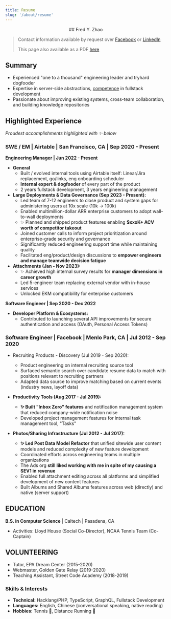 ```yaml
---
title: Resume
slug: '/about/resume'
---
```



<p align="center">## Fred Y. Zhao</p>

> Contact information available by request over [Facebook](https://fb.me/frdzy) or [LinkedIn](https://linkedin.com/in/frdzy)
>
> This page also available as a PDF [here](/about/resume-pdf)

## Summary

- Experienced "one to a thousand" engineering leader and tryhard dogfooder
- Expertise in server-side abstractions, [competence](/how-i-wish-i-got-introduced-to-js-development-in-2025/) in fullstack development
- Passionate about improving existing systems, cross-team collaboration, and building knowledge repositories

## Highlighted Experience

_Proudest accomplishments highlighted with ✨ below_

### SWE / EM | Airtable <Icon company="airtable" /> | San Francisco, CA | Sep 2020 - Present

**Engineering Manager | Jun 2022 - Present**

- **General**
  - Built / evolved internal tools using Airtable itself: Linear/Jira replacement, go/links, eng onboarding scheduler
  - **Internal expert & dogfooder** of every part of the product
  - 2 years fullstack development, 3 years engineering management
- **Large Deployments & Data Governance (Sep 2023 - Present):**
  - Led team of 7-12 engineers to close product and system gaps for administering users at 10x scale (10k → 100k)
  - Enabled multimillion-dollar ARR enterprise customers to adopt wall-to-wall deployments
  - ✨ Planned and shipped product features enabling **$xxxK+ ACV worth of competitor takeout**
  - Joined customer calls to inform project prioritization around enterprise-grade security and governance
  - Significantly reduced engineering support time while maintaining quality
  - Facilitated eng/product/design discussions to **empower engineers and manage teamwide decision fatigue**
- **Attachments (Jan - Nov 2023):**
  - ✨ Achieved high internal survey results for **manager dimensions in career growth**
  - Led 5-engineer team replacing external vendor with in-house services
  - Unlocked EKM compatibility for enterprise customers

**Software Engineer | Sep 2020 - Dec 2022**

- **Developer Platform & Ecosystems:**
  - Contributed to launching several API improvements for secure authentication and access (OAuth,
    Personal Access Tokens)

### Software Engineer | Facebook <Icon company="facebook" /> | Menlo Park, CA | Jul 2012 - Sep 2020

- Recruiting Products - Discovery (Jul 2019 - Sep 2020):

  - Product engineering on internal recruiting source tool
  - Surfaced semantic search over candidate resume data to match with positions relevant to recruiting partners
  - Adapted data source to improve matching based on current events (industry news, layoff data)

- **Productivity Tools (Aug 2017 - Jul 2019):**

  - **✨ Built "Inbox Zero" features** and notification management system that reduced company-wide notification noise
  - Developed project management features for internal task management tool, "Tasks"

- **Photos/Sharing Infrastructure (Jul 2012 - Jul 2017):**
  - **✨ Led Post Data Model Refactor** that unified sitewide user content models and reduced complexity of new feature development
  - Coordinated efforts across engineering teams in multiple organizations
  - The Ads org **still liked working with me in spite of my causing a SEV1 in revenue**
  - Enabled full attachment editing across all platforms and simplified development of new content features
  - Built Albums and Shared Albums features across web (directly) and native (server support)

## EDUCATION

**B.S. in Computer Science** | Caltech | Pasadena, CA

- Activities: Lloyd House (Social Co-Director), NCAA Tennis Team (Co-Captain)

## VOLUNTEERING

- Tutor, EPA Dream Center (2015-2020)
- Webmaster, Golden Gate Relay (2019-2020)
- Teaching Assistant, Street Code Academy (2018-2019)

### Skills & Interests

- **Technical:** Hacklang/PHP, TypeScript, GraphQL, Fullstack Development
- **Languages:** English, Chinese (conversational speaking, native reading)
- **Hobbies:** Tennis 🎾, Distance Running 🏃

